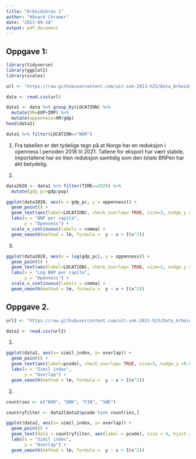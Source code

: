 ```yaml
---
title: "Arbeidskrav 1"
author: "Håvard Chramer"
date: "2023-09-18"
output: pdf_document
---
```


## Oppgave 1:

```r
library(tidyverse)
library(ggplot2)
library(scales)

url <- "https://raw.githubusercontent.com/uit-sok-2013-h23/Data_Arbeidskrav_1/main/datasett1.csv"

data <- read.csv(url)

data1 <- data %>% group_by(LOCATION) %>% 
  mutate(XM=EXP+IMP) %>% 
  mutate(oppenness=XM/gdp)
head(data1)

data1 %>% filter(LOCATION=="NOR")
```
1. Fra tabellen er det tydelige tegn på at Norge har en reduksjon i openness i perioden 2018 til 2021. Tallene for eksport har vært stabile, importallene har en liten reduksjon samtidig som den totale BNPen har økt betydelig.

2.
```r
data2020 <- data1 %>% filter(TIME==2020) %>% 
  mutate(gdp_pc=gdp/pop)

ggplot(data2020, aes(x = gdp_pc, y = oppenness)) +
  geom_point() +
  geom_text(aes(label=LOCATION), check_overlap= TRUE, size=3, nudge_y =0.07) +
  labs(x = "BNP per capita",
       y = "Openness") +
  scale_x_continuous(labels = comma) +
  geom_smooth(method = lm, formula =  y ~ x + I(x^2))
```
 
3. 

```r
ggplot(data2020, aes(x = log(gdp_pc), y = oppenness)) +
  geom_point() +
  geom_text(aes(label=LOCATION), check_overlap= TRUE, size=3, nudge_y =0.07) +
  labs(x = "Log BNP per capita",
       y = "Openness") +
  scale_x_continuous(labels = comma) +
  geom_smooth(method = lm, formula =  y ~ x + I(x^2))
```

## Oppgave 2.

```r
url2 <- "https://raw.githubusercontent.com/uit-sok-2013-h23/Data_Arbeidskrav_1/main/datasett2.csv"

data2 <- read.csv(url2)
```

1. 
```r
ggplot(data2, aes(x= simil_index, y= overlap)) +
  geom_point() +
  geom_text(aes(label=pcode), check_overlap= TRUE, size=3, nudge_y =0.03) +
  labs(x = "Simil index",
       y = "Overlap") +
  geom_smooth(method = lm, formula =  y ~ x + I(x^2))
```

2. 
```r
countries <- c("NOR", "DNK", "FIN", "SWE")

countryfilter <- data2[data2$pcode %in% countries,]

ggplot(data2, aes(x= simil_index, y= overlap)) +
  geom_point() +
  geom_text(data = countryfilter, aes(label = pcode), size = 4, hjust = 0, vjust = 1) +
  labs(x = "Simil index",
       y = "Overlap") +
  geom_smooth(method = lm, formula =  y ~ x + I(x^2))
```

